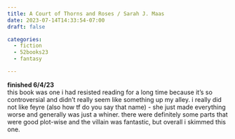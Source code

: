 ```yaml
---
title: A Court of Thorns and Roses / Sarah J. Maas
date: 2023-07-14T14:33:54-07:00
draft: false

categories:
  - fiction
  - 52books23
  - fantasy

---
```


**finished 6/4/23**   \
this book was one i had resisted reading for a long time because it's so controversial and didn't really seem like something up my alley. i really did not like feyre (also how tf do you say that name) - she just made everything worse and generally was just a whiner. there were definitely some parts that were good plot-wise and the villain was fantastic, but overall i skimmed this one.